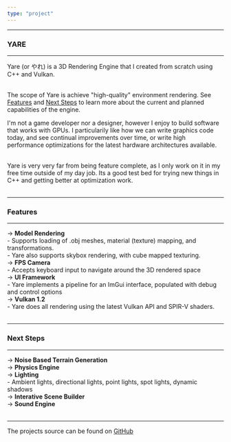 ```yaml
---
type: "project"
---
```


<hr/>

### YARE
<hr/>

Yare (or やれ) is a 3D Rendering Engine that I created from scratch using C++ and Vulkan.<br/><br/>

The scope of Yare is achieve "high-quality" environment rendering. See [Features](#Features) and [Next Steps](#NextSteps)
to learn more about the current and planned capabilities of the engine.<br/>

I'm not a game developer nor a designer, however I enjoy to build software that works with GPUs.
I particularily like how we can write graphics code today, and see continual improvements over time,
or write high performance optimizations for the latest hardware architectures available.<br/><br/>

Yare is very very far from being feature complete, as I only work on it in my free time
outside of my day job. Its a good test bed for trying new things in C++ and getting better at optimization work.<br/><br/>
<a name="Features"></a>
<hr/>

### Features
<hr/>
→ <b>Model Rendering</b><br/>
- Supports loading of .obj meshes, material (texture) mapping, and transformations. <br/>
- Yare also supports skybox rendering, with cube mapped texturing. <br/>
→ <b>FPS Camera</b><br/>
- Accepts keyboard input to navigate around the 3D rendered space<br/>
→ <b>UI Framework</b><br/>
- Yare implements a pipeline for an ImGui interface, populated with debug and control options<br/>
→ <b>Vulkan 1.2</b><br/>
- Yare does all rendering using the latest Vulkan API and SPIR-V shaders.<br/><br/>
<a name="NextSteps"></a>
<hr/>

### Next Steps
<hr/>
→  <b>Noise Based Terrain Generation</b><br/>
→  <b>Physics Engine</b><br/>
→  <b>Lighting</b><br/>
- Ambient lights, directional lights, point lights, spot lights, dynamic shadows<br/>
→  <b>Interative Scene Builder</b><br/>
→  <b>Sound Engine</b>
<br/><br/>
<hr/>

The projects source can be found on <a href="https://github.com/0xRiyu/riyu.ca" target="_blank" rel="noreferrer">GitHub</a>
